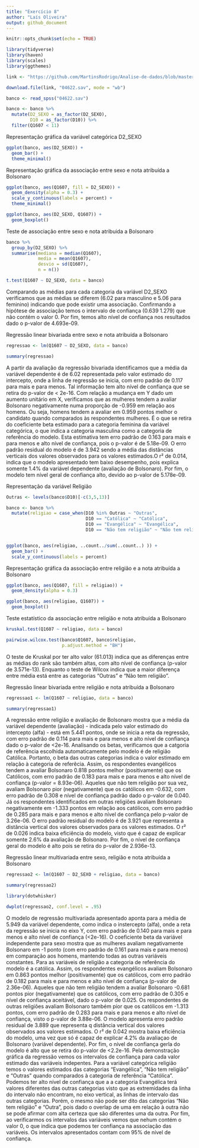 ---
title: "Exercício 8"
author: "Laís Oliveira"
output: github_document
---

```{r setup, include=FALSE}
knitr::opts_chunk$set(echo = TRUE)
```

```{r}
library(tidyverse)
library(haven)
library(scales)
library(ggthemes)

link <- "https://github.com/MartinsRodrigo/Analise-de-dados/blob/master/04622.sav?raw=true"

download.file(link, "04622.sav", mode = "wb")

banco <- read_spss("04622.sav") 

banco <- banco %>%
  mutate(D2_SEXO = as_factor(D2_SEXO),
         D10 = as_factor(D10)) %>%
  filter(Q1607 < 11)
```

Representação gráfica da variável categórica D2_SEXO

```{r}
ggplot(banco, aes(D2_SEXO)) +
  geom_bar() +
  theme_minimal()
```

Representação gráfica da associação entre sexo e nota atribuída a Bolsonaro

```{r}
ggplot(banco, aes(Q1607, fill = D2_SEXO)) +
  geom_density(alpha = 0.3) +
  scale_y_continuous(labels = percent) +
  theme_minimal()

ggplot(banco, aes(D2_SEXO, Q1607)) +
  geom_boxplot()
```

Teste de associação entre sexo e nota atribuida a Bolsonaro

```{r}
banco %>%
  group_by(D2_SEXO) %>%
  summarise(mediana = median(Q1607),
            media = mean(Q1607),
            desvio = sd(Q1607),
            n = n())

t.test(Q1607 ~ D2_SEXO, data = banco)
```
  Comparando as médias para cada categoria da variável D2_SEXO verificamos que as médias se diferem (6.02 para masculino e 5.06 para feminino) indicando que pode existir uma associação. Confirmando a hipótese de associação temos o intervalo de confiança (0.639 1.279) que não contém o valor 0. Por fim, temos alto nível de confiança nos resultados dado o p-valor de 4.693e-09.

Regressão linear bivariada entre sexo e nota atribuída a Bolsonaro

```{r}
regressao <- lm(Q1607 ~ D2_SEXO, data = banco)

summary(regressao)
```

  A partir da avaliação da regressão bivariada identificamos que a média da variável dependente é de 6.02 representada pelo valor estimado do intercepto, onde a linha de regressão se inicia, com erro padrão de 0.117 para mais e para menos. Tal informação tem alto nível de confiança que se retira do p-valor de < 2e-16. Com relação a mudança em Y dado um aumento unitário em X, verificamos que as mulheres tendem a avaliar Bolsonaro negativamente numa proporção de -0.959 em relação aos homens. Ou seja, homens tendem a avaliar em 0.959 pontos melhor o candidato quando comparados às respondentes mulheres. É o que se retira do coeficiente beta estimado para a categoria feminina da variável categórica, o que indica a categoria masculina como a categoria de referência do modelo. Esta estimativa tem erro padrão de 0.163 para mais e para menos e alto nível de confiança, pois o p-valor é de 5.18e-09. O erro padrão residual do modelo é de 3.942 sendo a média das distâncias verticais dos valores observados para os valores estimados.O r² de 0.014, indica que o modelo apresentado tem baixo desempenho, pois explica somente 1.4% da variável dependente (avaliação de Bolsonaro). Por fim, o modelo tem nível geral de confiança alto, devido ao p-valor de 5.178e-09.

Representação da variável Religião

```{r}
Outras <- levels(banco$D10)[-c(3,5,13)]

banco <- banco %>%
  mutate(religiao = case_when(D10 %in% Outras ~ "Outras",
                              D10 == "Católica" ~ "Católica",
                              D10 == "Evangélica" ~ "Evangélica",
                              D10 == "Não tem religião" ~ "Não tem religião"))


ggplot(banco, aes(religiao, ..count../sum(..count..) )) +
  geom_bar() +
  scale_y_continuous(labels = percent)
```

Representação gráfica da associação entre religião e a nota atribuída a Bolsonaro

```{r}
ggplot(banco, aes(Q1607, fill = religiao)) +
  geom_density(alpha = 0.3)

ggplot(banco, aes(religiao, Q1607)) +
  geom_boxplot()
```

Teste estatístico da associação entre religião e nota atribuída a Bolsonaro

```{r}
kruskal.test(Q1607 ~ religiao, data = banco)

pairwise.wilcox.test(banco$Q1607, banco$religiao,
                     p.adjust.method = "BH")
```

O teste de Kruskal por ter alto valor (61.013) indica que as diferenças entre as médias do rank são também altas, com alto nível de confiança (p-valor de 3.571e-13). Enquanto o teste de Wilcox indica que a maior diferença entre média está entre as categorias "Outras" e "Não tem religião".

Regressão linear bivariada entre religião e nota atribuída a Bolsonaro

```{r}
regressao1 <- lm(Q1607 ~ religiao, data = banco)

summary(regressao1)
```

  A regressão entre religião e avaliação de Bolsonaro mostra que a média da variável dependente (avaliação) - indicada pelo valor estimado do intercepto (alfa) - está em 5.441 pontos, onde se inicia a reta da regressão, com erro padrão de 0.114 para mais e para menos e alto nível de confiança dado o p-valor de <2e-16. Analisando os betas, verificamos que a catgoria de referência escolhida automaticamente pelo modelo é de religião Católica. Portanto, o beta das outras categorias indica o valor estimado em relação à categoria de referêcia. Assim, os respondentes evangélicos tendem a avaliar Bolsonaro 0.818 pontos melhor (positivamente) que os Católicos, com erro padrão de 0.183 para mais e para menos e alto nível de confiança (p-valor = 8.93e-06). Aqueles que não tem religião por sua vez, avaliam Bolsonaro pior (negativamente) que os católicos em -0.632, com erro padrão de 0.308 e nível de confiança padrão dado o p-valor de 0.040. Já os respondentes identificados em outras religiões avaliam Bolsonaro negativamente em -1.333 pontos em relação aos católicos, com erro padrão de 0.285 para mais e para menos e alto nível de confiança pelo p-valor de 3.26e-06. O erro padrão residual do modelo é de 3.921 que representa a distância vertical dos valores observados para os valores estimados. O r² de 0.026 indica baixa eficiência do modelo, visto que é capaz de explicar somente 2.6% da avaliação de Bolsonaro. Por fim, o nível de confiança geral do modelo é alto pois se retira do p-valor de 2.936e-13.

Regressão linear multivariada entre sexo, religião e nota atribuída a Bolsonaro

```{r}
regressao2 <- lm(Q1607 ~ D2_SEXO + religiao, data = banco)

summary(regressao2)

library(dotwhisker)

dwplot(regressao2, conf.level = .95)
```

  O modelo de regressão multivariada apresentado aponta para a média de 5.949 da variável dependente, como indica o instercepto (alfa), onde a reta da regressão se inicia no eixo Y, com erro padrão de 0.140 para mais e para menos e alto nível de confiança (<2e-16). O coeficiente beta da variável independente para sexo mostra que as mulheres avaliam negativamente Bolsonaro em -1 ponto (com erro padrão de 0.161 para mais e para menos) em comparação aos homens, mantendo todas as outras variáveis constantes. Para as variáveis de religião a categoria de referência do modelo é a católica. Assim, os respondentes evangélicos avaliam Bolsonaro em 0.863 pontos melhor (positivamente) que os católicos, com erro padrão de 0.182 para mais e para menos e alto nível de confiança (p-valor de 2.36e-06). Aqueles que não tem religião tendem a avaliar Bolsonaro -0.681 pontos pior (negativamente) que os católicos, com erro padrão de 0.305 e nível de confiança aceitável, dado o p-valor de 0.025. Os respondentes de outras religiões avaliam Bolsonaro também pior que os católicos em -1.313 pontos, com erro padrão de 0.283 para mais e para menos e alto nível de confiança, visto o p-valor de 3.88e-06. O modelo apresenta erro padrão residual de 3.889 que representa q distância vertical dos valores observados aos valores estimados. O r² de 0.042 mostra baixa eficiência do modelo, uma vez que só é capaz de explicar 4.2% da avaliaçao de Bolsonaro (variável dependente). Por fim, o nível de confiança gerla do modelo é alto que se retira do p-valor de <2.2e-16.
  Pela demonstração gráfica da regressão vemos os intervalos de confiança para cada valor estimado das variáveis indepentes. Para a variável categórica religião temos o valores estimados das categorias "Evangélica", "Não tem religião" e "Outras" quando comparados à categoria de referência "Católica". Podemos ter alto nível de confiança que a a categoria Evangélica terá valores diferentes das outras categorias visto que as extremidades da linha do intervalo não encontram, no eixo vertical, as linhas de intervalo das outras categorias. Porém, o mesmo não pode ser dito das categorias "Não tem religião" e "Outra", pois dado o overlap de uma em relação à outra não se pode afirmar com alta certeza que são diferentes uma da outra. Por fim, ao verificarmos os intervalos das variáveis vemos que nehum contém o valor 0, o que indica que podemos ter confiança na associação das variáveis. Os intervalos apresentados contam com 95% de nível de confiança.
